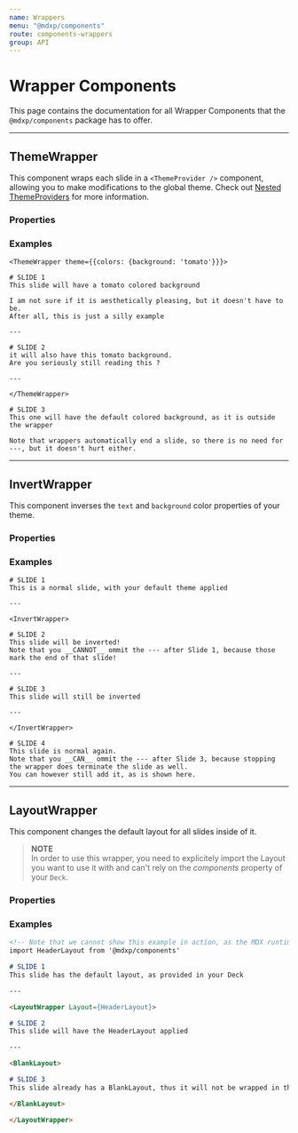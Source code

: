 ```yaml
---
name: Wrappers
menu: "@mdxp/components"
route: components-wrappers
group: API
---
```



# Wrapper Components
This page contains the documentation for all Wrapper Components that the `@mdxp/components` package has to offer.

---


## ThemeWrapper
This component wraps each slide in a `<ThemeProvider />` component, allowing you to make modifications to the global theme.
Check out [Nested ThemeProviders](https://theme-ui.com/guides/nested-theme-providers) for more information.

### Properties
<Arguments of={ThemeWrapper} />

### Examples
```mdxp
<ThemeWrapper theme={{colors: {background: 'tomato'}}}>

# SLIDE 1
This slide will have a tomato colored background

I am not sure if it is aesthetically pleasing, but it doesn't have to be.
After all, this is just a silly example

---

# SLIDE 2
it will also have this tomato background.  
Are you seriously still reading this ?

---

</ThemeWrapper>

# SLIDE 3
This one will have the default colored background, as it is outside the wrapper

Note that wrappers automatically end a slide, so there is no need for ---, but it doesn't hurt either.
```

---


## InvertWrapper
This component inverses the `text` and `background` color properties of your theme.

### Properties
<Arguments of={InvertWrapper} />

### Examples
```mdxp
# SLIDE 1
This is a normal slide, with your default theme applied

---

<InvertWrapper>

# SLIDE 2
This slide will be inverted!  
Note that you __CANNOT__ ommit the --- after Slide 1, because those mark the end of that slide!

--- 

# SLIDE 3
This slide will still be inverted

---

</InvertWrapper>

# SLIDE 4
This slide is normal again.  
Note that you __CAN__ ommit the --- after Slide 3, because stopping the wrapper does terminate the slide as well.
You can however still add it, as is shown here.
```

---


## LayoutWrapper
This component changes the default layout for all slides inside of it.

> __NOTE__  
> In order to use this wrapper, you need to explicitely import the Layout you want to use it with
> and can't rely on the _components_ property of your `Deck`.

### Properties
<Arguments of={LayoutWrapper} />

### Examples
```md
<!-- Note that we cannot show this example in action, as the MDX runtime does not allow imports -->
import HeaderLayout from '@mdxp/components'

# SLIDE 1
This slide has the default layout, as provided in your Deck

---

<LayoutWrapper Layout={HeaderLayout}>

# SLIDE 2
This slide will have the HeaderLayout applied

---

<BlankLayout>

# SLIDE 3
This slide already has a BlankLayout, thus it will not be wrapped in the HeaderLayout.

</BlankLayout>

</LayoutWrapper>


```
